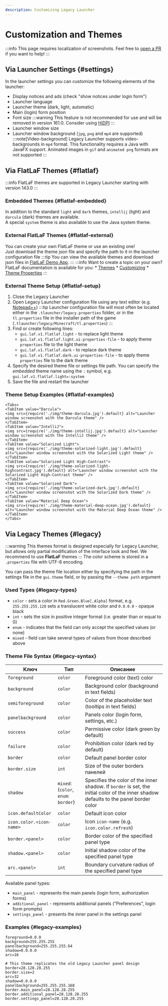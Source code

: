 ```yaml
---
description: Customizing Legacy Launcher
---
```

# Customization and Themes
:::info
This page requires localization of screenshots. Feel free to [open a PR](https://github.com/LegacyLauncher/docs) if you want to help!
:::


## Via Launcher Settings {#settings}
In the launcher settings you can customize the following elements of the launcher:
* Display notices and ads (check "show notices under login form")
* Launcher language
* Launcher theme (dark, light, automatic)
* Main (login) form position
* Font size
    :::warning
    This feature is not recommended for use and will be removed in version 161.0. Consider using [HiDPI](./hidpi)
    :::
* Launcher window size
* Launcher window background (`jpg`, `png` and `mp4` are supported)
    :::note[Video-background]
    Legacy Launcher supports video-backgrounds in `mp4` format. This functionality requires a Java with JavaFX support. Animated images in `gif` and `animated png` formats are not supported
    :::

## Via FlatLaF Themes {#flatlaf}
:::info
FlatLaF themes are supported in Legacy Launcher starting with version 143.0
:::
### Embedded Themes {#flatlaf-embedded}
In addition to the standard `light` and `dark` themes, `intellij` (light) and `darcula` (dark) themes are available.  
A special `system` theme is also available to use the Java system theme.

### External FlatLaF Themes {#flatlaf-external}
You can create your own FlatLaF theme or use an existing one!  
Just download the theme json file and specify the path to it in the launcher configuration file
:::tip
You can view the available themes and download json files in [FlatLaF Demo App](https://www.formdev.com/flatlaf/#demo).
:::
:::info
Want to create a topic on your own? FlatLaF documentation is available for you:
    * [Themes](https://www.formdev.com/flatlaf/themes/)
    * [Customizing](https://www.formdev.com/flatlaf/customizing/)
    * [Theme Properties](https://www.formdev.com/flatlaf/properties-files/)
:::

### External Theme Setup {#flatlaf-setup}
1. Close the Legacy Launcher
2. Open Legacy Launcher configuration file using any text editor (e.g. [Notepad++](https://notepad-plus-plus.org/downloads/))
    :::tip
    Launcher configuration file will most often be located either in the `.tlauncher/legacy.properties` folder, or in the `tl.properties` file in the installer path of the game (`.tlauncher/legacy/Minecraft/tl.properties`)
    :::
3. Find or create following lines:
    * `gui.laf.v1.flatlaf.light` - to replace light theme
    * `gui.laf.v1.flatlaf.light.ui-properties-file` - to apply theme `properties` file to the light theme
    * `gui.laf.v1.flatlaf.dark` - to replace dark theme
    * `gui.laf.v1.flatlaf.dark.ui-properties-file` - to apply theme `properties` file to the dark theme
4. Specify the desired theme file or settings file path. You can specify the *embedded* theme name using the `:` symbol, e.g. `gui.laf.v1.flatlaf.light=:system`
5. Save the file and restart the launcher

### Theme Setup Examples {#flatlaf-examples}
```mdx-code-block
<Tabs>
<TabItem value="Darcula">
<img src={require('./img/theme-darcula.jpg').default} alt="Launcher window screenshot with the Darcula theme" />
</TabItem>
<TabItem value="IntelliJ">
<img src={require('./img/theme-intellij.jpg').default} alt="Launcher window screenshot with the IntelliJ theme" />
</TabItem>
<TabItem value="Solarized Light">
<img src={require('./img/theme-solarized-light.jpg').default} alt="Launcher window screenshot with the Solarized Light theme" />
</TabItem>
<TabItem value="Solarized Light High-Contrast">
<img src={require('./img/theme-solarized-light-highcontrast.jpg').default} alt="Launcher window screenshot with the Solarized Light High-Contrast theme" />
</TabItem>
<TabItem value="Solarized Dark">
<img src={require('./img/theme-solarized-dark.jpg').default} alt="Launcher window screenshot with the Solarized Dark theme" />
</TabItem>
<TabItem value="Material Deep Ocean">
<img src={require('./img/theme-material-deep-ocean.jpg').default} alt="Launcher window screenshot with the Material Deep Ocean theme" />
</TabItem>
</Tabs>
```

## Via Legacy Themes {#legacy}
:::warning
This themes format is designed especially for Legacy Launcher, but allows only partial modification of the interface look and feel. We recommend to use **FlatLaF** themes
:::
The color scheme is stored in a `.properties` file with UTF-8 encoding.

You can pass the theme file location either by specifying the path in the settings file in the `gui.theme` field, or by passing the `--theme path` argument

### Used Types {#legacy-types}
* `color` - sets a color in `Red.Green.Blue[.Alpha]` format, e.g. `255.255.255.128` sets a translucent white color and `0.0.0.0` - opaque black
* `int` - sets the size in positive integer format (i.e. greater than or equal to 0)
* `enum` - indicates that the field can only accept the specified values (or none)
* `mixed` - field can take several types of values from those described above

### Theme File Syntax {#legacy-syntax}
| Ключ                  | Тип                                  | Описание                                                                                                                  |
|-----------------------|--------------------------------------|---------------------------------------------------------------------------------------------------------------------------|
| `foreground`          | `color`                              | Foreground color (text) color                                                                                             |
| `background`          | `color`                              | Background color (background in text fields)                                                                           |
| `semiforeground`      | `color`                              | Color of the placeholder text (tooltips in text fields)                                                                  |
| `panelbackground`     | `color`                              | Panels color (login form, settings, etc.)                                                                               |
| `success`             | `color`                              | Permissive color (dark green by default)                                                                             |
| `failure`             | `color`                              | Prohibition color (dark red by default)                                                                             |
| `border`              | `color`                              | Default panel border color                                                                                          |
| `border.size`         | `int`                                | Size of the outer borders панелей                                                                                             |
| `shadow`              | `mixed`: (`color`, `enum`: `border`) | Specifies the color of the inner shadow. If `border` is set, the initial color of the inner shadow defaults to the panel border color |
| `icon.defaultColor`   | `color`                              | Default icon color                                                                                                  |
| `icon.color.<icon-name>` | `color`                              | Icon `icon-name` (e.g. `icon.color.refresh`)                                                                         |
| `border.<panel>`     | `color`                              | Border color of the specified panel type                                                                                      |
| `shadow.<panel>`     | `color`                              | Initial shadow color of the specified panel type                                                                               |
| `arc.<panel>`        | `int`                                | Boundary curvature radius of the specified panel type |                                   

Available panel types:
* `main_panel` - represents the main panels (login form, authorization forms)
* `additional_panel` - represents additional panels ("Preferences", login form prompts)
* `settings_panel` - presents the inner panel in the settings panel

### Examples {#legacy-examples}
```properties title="example-theme.properties"
foreground=0.0.0
background=255.255.255
panelbackground=255.255.255.64
shadow=0.0.0.0
arc=16
```
```properties title="nostalgic.properties"
# This theme replicates the old Legacy Launcher panel design
border=28.128.28.255
border.size=2
arc=32
shadow=0.0.0.0
panelbackground=255.255.255.168
border.main_panel=28.128.28.255
border.additional_panel=28.128.28.255
border.settings_panel=28.128.28.255
```
